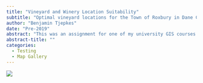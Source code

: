 ```yaml
---
title: "Vineyard and Winery Location Suitability"
subtitle: "Optimal vineyard locations for the Town of Roxbury in Dane County, Wisconsin."
author: "Benjamin Tjepkes"
date: "Pre-2019"
abstract: "This was an assignment for one of my university GIS courses."
abstract-title: ""
categories:
  - Testing
  - Map Gallery
---
```


![](../gallery/img-map-1.jpg)




